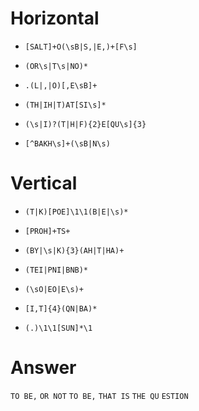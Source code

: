 # Horizontal
  
  * `[SALT]+O(\sB|S,|E,)+[F\s]`
  
  * `(OR\s|T\s|NO)*`
  
  * `.(L|,|O)[,E\sB]+`
  
  * `(TH|IH|T)AT[SI\s]*`
  
  * `(\s|I)?(T|H|F){2}E[QU\s]{3}`
  
  * `[^BAKH\s]+(\sB|N\s)`
  
# Vertical

  * `(T|K)[POE]\1\1(B|E|\s)*`
  
  * `[PROH]+TS+`
  
  * `(BY|\s|K){3}(AH|T|HA)+`
  
  * `(TEI|PNI|BNB)*`
  
  * `(\sO|EO|E\s)+`
  
  * `[I,T]{4}(QN|BA)*`
  
  * `(.)\1\1[SUN]*\1`
  
# Answer

`TO BE, `
`OR NOT `
`TO BE, `
`THAT IS`
` THE QU`
`ESTION `